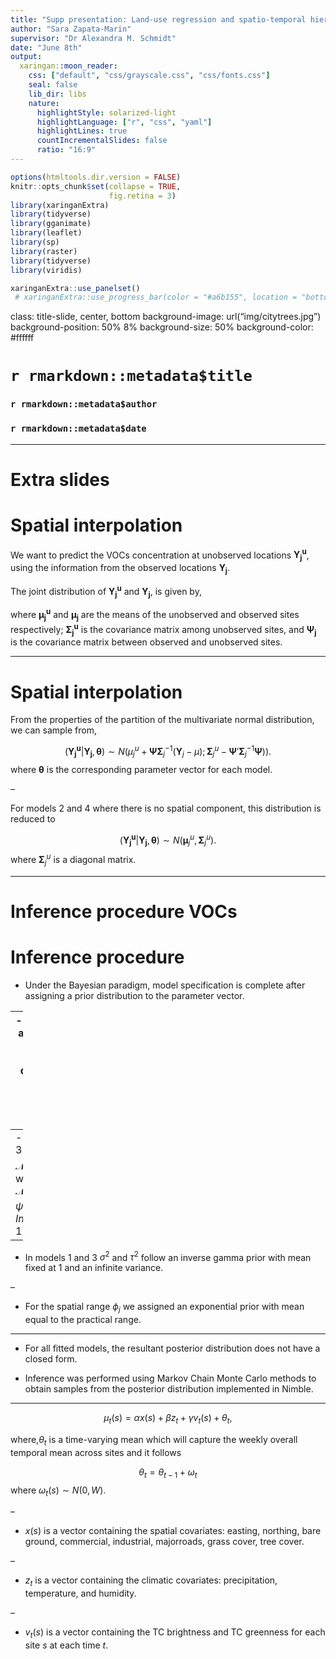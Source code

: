 ```yaml
---
title: "Supp presentation: Land-use regression and spatio-temporal hierarchical models for environmental processes"
author: "Sara Zapata-Marin"
supervisor: "Dr Alexandra M. Schmidt"
date: "June 8th"
output:
  xaringan::moon_reader:
    css: ["default", "css/grayscale.css", "css/fonts.css"]
    seal: false 
    lib_dir: libs
    nature:
      highlightStyle: solarized-light
      highlightLanguage: ["r", "css", "yaml"]
      highlightLines: true
      countIncrementalSlides: false
      ratio: "16:9"
---
```


```r
options(htmltools.dir.version = FALSE)
knitr::opts_chunk$set(collapse = TRUE,
                      fig.retina = 3)
library(xaringanExtra)
library(tidyverse)
library(gganimate)
library(leaflet)
library(sp)
library(raster)
library(tidyverse)
library(viridis)
```

```r
xaringanExtra::use_panelset()
 # xaringanExtra::use_progress_bar(color = "#a6b155", location = "bottom")
```



class: title-slide, center, bottom
background-image: url("img/citytrees.jpg")
background-position: 50% 8%
background-size: 50%
background-color: #ffffff

# `r rmarkdown::metadata$title`

### `r rmarkdown::metadata$author` 

### `r rmarkdown::metadata$date`

---

# Extra slides



# Spatial interpolation

We want to predict the VOCs concentration at unobserved locations $\boldsymbol{Y^u_{j}}$, using the information from the observed locations $\boldsymbol{Y_{j}}$. 

The joint distribution of $\boldsymbol{Y^u_{j}}$ and $\boldsymbol{Y_{j}}$, is given by,


where $\boldsymbol{\mu_j^u}$ and $\boldsymbol{\mu_j}$ are the means of the unobserved and observed sites respectively; $\boldsymbol{\Sigma_j^u}$ is the covariance matrix among unobserved sites, and $\boldsymbol{\Psi_j}$ is the covariance matrix between observed and unobserved sites.

---

# Spatial interpolation

From the properties of the partition of the multivariate normal distribution, we can sample from,

$$(\boldsymbol{Y^u_{j}} |\boldsymbol{Y_{j}}, \boldsymbol{\theta}) \sim N(\mu^u_j + \boldsymbol{\Psi} \boldsymbol{\Sigma}_j^{-1}(\boldsymbol{Y}_j - \mu); \boldsymbol{\Sigma}^u_j - \boldsymbol{\Psi}'\boldsymbol{\Sigma}_j^{-1}\boldsymbol{\Psi})).$$
where $\boldsymbol{\theta}$ is the corresponding parameter vector for each model.

--

For models 2 and 4 where there is no spatial component, this distribution is reduced to

$$(\boldsymbol{Y^u_{j}} |\boldsymbol{Y_{j}}, \boldsymbol{\theta}) \sim N(\boldsymbol{\mu}_j^u, \boldsymbol{\Sigma}_j^u).$$
 where $\boldsymbol{\Sigma}_j^u$ is a diagonal matrix.

---

# Inference procedure VOCs

# Inference procedure

- Under the Bayesian paradigm, model specification is complete after assigning a prior distribution to the parameter vector. 

--
- In models 1 and 2, $\boldsymbol{\alpha}$ and $\boldsymbol{\beta}$ follow a normal distribution with zero mean and large variance.

--
- For models 3 and 4 $\boldsymbol{\beta}_j \sim \mathcal{N}(\gamma, \psi^2)$ where $\gamma \sim \mathcal{N}(0, 10)$ and $\psi^2 \sim InvGamma(2, 1)$

--


- In models 1 and 3 $\sigma^2$  and $\tau^2$ follow an inverse gamma prior with mean fixed at 1 and an infinite variance.

--

-  For the spatial range $\phi_j$ we assigned an exponential prior with mean equal to the practical range.

---

- For all fitted models, the resultant posterior distribution does not have a closed form.

- Inference was performed using Markov Chain Monte Carlo methods to obtain samples from the posterior distribution implemented in Nimble.

---


$$\mu_t(s) = \alpha x(s) + \beta z_t + \gamma v_t(s) + \theta_t,$$
          		                 	
where,$\theta_t$ is a time-varying mean which will capture the weekly overall temporal mean across sites and it follows

$$\theta_t = \theta_{t-1} + \omega_t$$
where $\omega_t(s) \sim N(0, W)$.

--

- $x(s)$  is a vector containing the spatial covariates: easting, northing, bare ground, commercial, industrial,  majorroads, grass cover, tree cover.

--

- $z_t$ is a vector containing the climatic covariates: precipitation, temperature, and humidity.

--

- $v_t(s)$ is a vector containing the TC brightness and TC greenness for each site $s$ at each time $t$.



